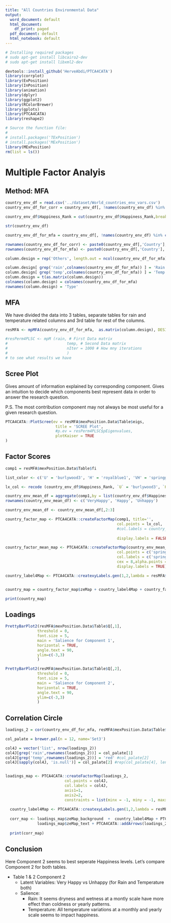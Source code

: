```yaml
---
title: "All Countries Environmental Data"
output:
  word_document: default
  html_document:
    df_print: paged
  pdf_document: default
  html_notebook: default
---
```



```r
# Installing required packages
# sudo apt-get install libcairo2-dev
# sudo apt-get install libxml2-dev

devtools::install_github('HerveAbdi/PTCA4CATA')
library(corrplot)
library(ExPosition)
library(InPosition)
library(animation)
library(dplyr)
library(ggplot2)
library(RColorBrewer)
library(gplots)
library(PTCA4CATA)
library(reshape2)

# Source the function file:
#
# install.packages('TExPosition')
# install.packages('MExPosition')
library(MExPosition)
rm(list = ls())

```

# Multiple Factor Analyis

## Method: MFA

<To be filled>

```r
country_env_df = read.csv('../dataset/World_countries_env_vars.csv')
country_env_df_for_corr = country_env_df[, !names(country_env_df) %in% c('Country')]

country_env_df$Happiness_Rank = cut(country_env_df$Happiness_Rank,breaks = c(0, 39,118, 159), right=TRUE, labels = c('VH' , 'H', 'U'),ordered_result = TRUE)

str(country_env_df)
```


```r

country_env_df_for_mfa = country_env_df[, !names(country_env_df) %in% c('Country', 'Happiness_Rank')]

rownames(country_env_df_for_corr) <- paste0(country_env_df[,'Country'], '(' ,country_env_df[,'Happiness_Rank'], ')')
rownames(country_env_df_for_mfa) <- paste0(country_env_df[,'Country'], '(' ,country_env_df[,'Happiness_Rank'], ')')

column.design = rep('Others', length.out = ncol(country_env_df_for_mfa) )

column.design[ grep('rain',colnames(country_env_df_for_mfa)) ] = 'Rain'
column.design[ grep('temp',colnames(country_env_df_for_mfa)) ] = 'Temp'
column.design = t(as.matrix(column.design))
colnames(column.design) = colnames(country_env_df_for_mfa)
rownames(column.design) = 'Type'
```

## MFA 
We have divided the data into 3 tables, separate tables for rain and temperature related columns and 3rd table for rest of the columns.

```r

resMFA <- mpMFA(country_env_df_for_mfa,  as.matrix(column.design), DESIGN = country_env_df$Happiness_Rank,graphs = FALSE, make.columndesign.nominal = TRUE, make.design.nominal = TRUE)

#resPerm4PLSC <- mpM (rain, # First Data matrix 
#                          temp, # Second Data matrix
#                          nIter = 1000 # How mny iterations
#                          )
# to see what results we have


```


## Scree Plot
Gives amount of information explained by corresponding component. Gives an intuition to decide which components best represent data in order to answer the research question.

P.S. The most contribution component may not always be most useful for a given research question. 


```r


PTCA4CATA::PlotScree(ev = resMFA$mexPosition.Data$Table$eigs,
                      title = 'SCREE Plot',
                      #p.ev = resPerm4PLSC$pEigenvalues,
                      plotKaiser = TRUE
)

```


## Factor Scores
```r

comp1 = resMFA$mexPosition.Data$Table$fi

list_color <- c('U' = 'burlywood3', 'H' = 'royalblue1', 'VH' = 'springgreen4')

lx_col <- recode (country_env_df$Happiness_Rank, `U` = 'burlywood3', `H` = 'royalblue1', `VH` = 'springgreen4')

country_env_mean_df = aggregate(comp1,by = list(country_env_df$Happiness_Rank), mean)
rownames(country_env_mean_df) <- c('VeryHappy', 'Happy', 'Unhappy')

country_env_mean_df <- country_env_mean_df[,2:3]

country_factor_map <- PTCA4CATA::createFactorMap(comp1, title='', 
                                                 col.points = lx_col,
                                                 #col.labels = country_env_df$Happiness_Rank,
                                                 
                                                 display.labels = FALSE)

country_factor_mean_map <- PTCA4CATA::createFactorMap(country_env_mean_df, title='', 
                                                 col.points = c('springgreen4', 'royalblue1', 'burlywood3'),
                                                 col.labels = c('springgreen4', 'royalblue1', 'burlywood3'),
                                                 cex = 8,alpha.points = 0.8,
                                                 display.labels = TRUE)

country_label4Map <- PTCA4CATA::createxyLabels.gen(1,2,lambda = resMFA$mexPosition.Data$Table$eigs,  tau = resMFA$mexPosition.Data$Table$t ,axisName = "Table") 


country_map = country_factor_map$zeMap + country_label4Map + country_factor_mean_map$zeMap_dots + country_factor_mean_map$zeMap_text + ggtitle('Component 1')

print(country_map)

```

## Loadings

```r

PrettyBarPlot2(resMFA$mexPosition.Data$Table$Q[,1],
              threshold = 0,
              font.size = 5,
              main = 'Salience for Component 1',
              horizontal = TRUE,
              angle.text = 90,
              ylim=c(-3,3)
              )

```

```r

PrettyBarPlot2(resMFA$mexPosition.Data$Table$Q[,2],
              threshold = 0,
              font.size = 5,
              main = 'Salience for Component 2',
              horizontal = TRUE,
              angle.text = 90,
              ylim=c(-3,3)
              )

```

## Correlation Circle

```r

loadings_2 = cor(country_env_df_for_mfa, resMFA$mexPosition.Data$Table$fi)

col_palate = brewer.pal(n = 12, name='Set3')

col4J = vector('list', nrow(loadings_2))
col4J[grep('rain',rownames(loadings_2))] = col_palate[1]
col4J[grep('temp',rownames(loadings_2))] = 'red' #col_palate[2]
col4J[sapply(col4J, 'is.null')] = col_palate[2] #rep(col_palate[4], length.out = sum(sapply(col4J, 'is.null')))


loadings_map <- PTCA4CATA::createFactorMap(loadings_2, 
                          col.points = col4J, 
                          col.labels = col4J, 
                          axis1=1,
                          axis2=2,
                          constraints = list(minx = -1, miny = -1, maxx = 1 , maxy = 1)) 
  
  country_label4Map <- PTCA4CATA::createxyLabels.gen(1,2,lambda = resMFA$mexPosition.Data$Table$eigs, tau = resMFA$mexPosition.Data$Table$t) 
  
  corr_map <- loadings_map$zeMap_background  +  country_label4Map + PTCA4CATA::addCircleOfCor() +
              loadings_map$zeMap_text + PTCA4CATA::addArrows(loadings_2, color = col4J) 
  
  print(corr_map)

```

## Conclusion

Here Component 2 seems to best seperate Happiness levels. Let's compare Component 2 for both tables.

* Table 1 & 2 Component 2
  + Latent Variables: Very Happy vs Unhappy (for Rain and Temperature both)
  + Salience:
    * Rain: It seems dryness and wetness at a montly scale have more effect than coldness or yearly patterns.
    * Temperature: All temperature variations at a monthly and yearly scale seems to impact happiness.
  

